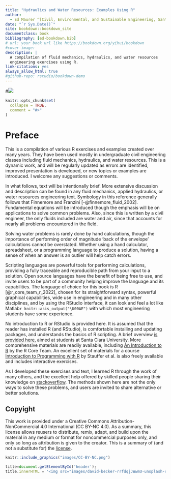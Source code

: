 ```yaml
--- 
title: "Hydraulics and Water Resources: Examples Using R"
author: 
  - Ed Maurer ^[Civil, Environmental, and Sustainable Engineering, Santa Clara University, https://www.engr.scu.edu/~emaurer/]
date: "`r Sys.Date()`"
site: bookdown::bookdown_site
documentclass: book
bibliography: [ed-bookdown.bib]
# url: your book url like https://bookdown.org/yihui/bookdown
#cover-image: 
description: |
  A compilation of fluid mechanics, hydraulics, and water resources 
  engineering exercises using R.
link-citations: yes
always_allow_html: true
#github-repo: rstudio/bookdown-demo
---
```


#![](images/david-becker-rrfdqjJWwmU-unsplash.jpg)

```r
knitr::opts_chunk$set(
  collapse = TRUE,
  comment = "#>"
)
```

# Preface {-}

This is a compilation of various R exercises and examples created over many years. They have been used mostly in undergraduate civil engineering classes including fluid mechanics, hydraulics, and water resources. This is a dynamic work, and will be regularly updated as errors are identified, improved presentation is developed, or new topics or examples are introduced. I welcome any suggestions or comments.

In what follows, text will be intentionally brief. More extensive discussion and description can be found in any fluid mechanics, applied hydraulics, or water resources engineering text. Symbology in this reference generally follows that Finnemore and Franzini [-@finnemore_fluid_2002]. Fundamental equations will be introduced though the emphasis will be on applications to solve common problems. Also, since this is written by a civil engineer, the only fluids included are water and air, since that accounts for nearly all problems encountered in the field.

Solving water problems is rarely done by hand calculations, though the importance of performing order of magnitude 'back of the envelope' calculations cannot be overstated. Whether using a hand calculator, spreadsheet, or a programming language to produce a solution, having a sense of when an answer is an outlier will help catch errors. 

Scripting languages are powerful tools for performing calculations, providing a fully traceable and reproducible path from your input to a solution. Open source languages have the benefit of being free to use, and invite users to be part of a community helping improve the language and its capabilities. The language of choice for this book is R [@r_core_team_r_2022], chosen for its straightforward syntax, powerful graphical capabilities, wide use in engineering and in many other disciplines, and by using the RStudio interface, it can look and feel a lot like Matlab`r knitr::asis_output("\U00AE")` with which most engineering students have some experience.

No introduction to R or RStudio is provided here. It is assumed that the reader has installed R (and RStudio), is comfortable installing and updating packages, and understands the basics of R scripting. A brief overview [is provided here](https://www.engr.scu.edu/~emaurer/shared/R-intro/), aimed at students at Santa Clara University. More comprehensive materials are readily available, including [An Introduction to R](https://cran.r-project.org/doc/manuals/R-intro.html) by the R Core Team. An excellent set of materials for a course [Introduction to Programming with R](https://discdown.org/rprogramming/) by Stauffer et al. is also freely available and includes interactive exercises.

As I developed these exercises and text, I learned R through the work of many others, and the excellent help offered by skilled people sharing their knowledge on [stackoverflow](https://stackoverflow.com/questions/tagged/r). The methods shown here are not the only ways to solve these problems, and users are invited to share alternative or better solutions.

## Copyight {-}

This work is provided under a Creative Commons Attribution-NonCommercial 4.0 International (CC BY-NC 4.0). As a summary, this license allows reusers to distribute, remix, adapt, and build upon the material in any medium or format for noncommercial purposes only, and only so long as attribution is given to the creator. This is a summary of (and not a substitute for) the [license](https://creativecommons.org/licenses/by-nc/4.0/legalcode).
``` r
knitr::include_graphics("images/CC-BY-NC.png") 
```

```js
title=document.getElementById('header');
title.innerHTML = '<img src="images/david-becker-rrfdqjJWwmU-unsplash-sm.jpg" alt="Cover Image">' + title.innerHTML
```
